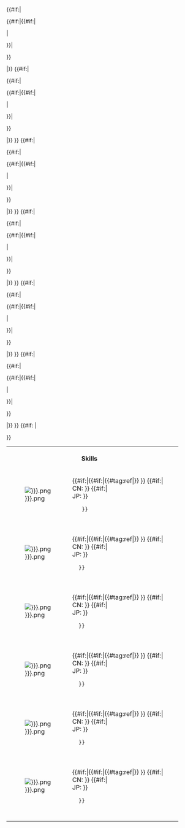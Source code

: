 <includeonly><table class="ship-skills wikitable"><templatestyles src="Template:Ship/Skills/styles.css"/>
<tr><th colspan="4">Skills</th></tr><!--

Skill 1
--><tr>
    <td class="skill-icon" rowspan="{{#if:{{{Skill1Barrage|}}}{{{Skill1BarrageGif|}}}|2|1}}" style="background: {{Color|skill|{{{Type1|}}} }};">[[File:Skill {{{Skill1Icon|}}}.png]]</td>
    <td class="skill-name" rowspan="{{#if:{{{Skill1Barrage|}}}{{{Skill1BarrageGif|}}}|2|1}}" style="background: {{Color|skill|{{{Type1|}}} }};">{{#if:{{{Skill1|}}}|<b>{{{Skill1}}}</b>{{#if:{{{Skill1Note|}}}|{{#tag:ref|{{{Skill1Note}}}}} }}<!--
      -->{{#if:{{{Skill1CN|}}}|<br>CN: <span lang="zh">{{{Skill1CN}}}</span>}}<!--
      -->{{#if:{{{Skill1JP|}}}|<br>JP: <span lang="ja">{{{Skill1JP}}}</span>}}
    }}</td>
<td colspan="2" rowspan="1">{{{Skill1Desc|}}}</td>
</tr>
{{#if:{{{Skill1Barrage|}}}{{{Skill1BarrageGif|}}}|<tr>{{#if:{{{Skill1Barrage|}}}|{{#if:{{{Skill1BarrageGif|}}}|<td>{{{Skill1Barrage}}}</td><td style="text-align: center;">{{{Skill1BarrageGif}}}</td>|<td colspan="2">{{{Skill1Barrage}}}</td>}}|<td colspan="2" style="text-align: center;">{{{Skill1BarrageGif}}}</td>}}</tr>|}}<!--

Skill 2
-->{{#if:{{{Skill2|}}}|<tr>
   <td class="skill-icon" rowspan="{{#if:{{{Skill2Barrage|}}}{{{Skill2BarrageGif|}}}|2|1}}" style="background: {{Color|skill|{{{Type2|}}} }};">[[File:Skill {{{Skill2Icon|}}}.png]]</td>
   <td class="skill-name" rowspan="{{#if:{{{Skill2Barrage|}}}{{{Skill2BarrageGif|}}}|2|1}}" style="background: {{Color|skill|{{{Type2|}}} }};">{{#if:{{{Skill2|}}}|<b>{{{Skill2}}}</b>{{#if:{{{Skill2Note|}}}|{{#tag:ref|{{{Skill2Note}}}}} }}<!--
     -->{{#if:{{{Skill2CN|}}}|<br>CN: <span lang="zh">{{{Skill2CN}}}</span>}}<!--
     -->{{#if:{{{Skill2JP|}}}|<br>JP: <span lang="ja">{{{Skill2JP}}}</span>}}
   }}</td>
  <td colspan="2" rowspan="1">{{{Skill2Desc|}}}</td>
</tr>
{{#if:{{{Skill2Barrage|}}}{{{Skill2BarrageGif|}}}|<tr>{{#if:{{{Skill2Barrage|}}}|{{#if:{{{Skill2BarrageGif|}}}|<td>{{{Skill2Barrage}}}</td><td style="text-align: center;">{{{Skill2BarrageGif}}}</td>|<td colspan="2">{{{Skill2Barrage}}}</td>}}|<td colspan="2" style="text-align: center;">{{{Skill2BarrageGif}}}</td>}}</tr>|}} }}<!--

Skill 3
-->{{#if:{{{Skill3|}}}|<tr>
   <td class="skill-icon" rowspan="{{#if:{{{Skill3Barrage|}}}{{{Skill3BarrageGif|}}}|2|1}}" style="background: {{Color|skill|{{{Type3|}}} }};">[[File:Skill {{{Skill3Icon|}}}.png]]</td>
   <td class="skill-name" rowspan="{{#if:{{{Skill3Barrage|}}}{{{Skill3BarrageGif|}}}|2|1}}" style="background: {{Color|skill|{{{Type3|}}} }};">{{#if:{{{Skill3|}}}|<b>{{{Skill3}}}</b>{{#if:{{{Skill3Note|}}}|{{#tag:ref|{{{Skill3Note}}}}} }}<!--
     -->{{#if:{{{Skill3CN|}}}|<br>CN: <span lang="zh">{{{Skill3CN}}}</span>}}<!--
     -->{{#if:{{{Skill3JP|}}}|<br>JP: <span lang="ja">{{{Skill3JP}}}</span>}}
   }}</td>
  <td colspan="2" rowspan="1">{{{Skill3Desc|}}}</td>
</tr>
{{#if:{{{Skill3Barrage|}}}{{{Skill3BarrageGif|}}}|<tr>{{#if:{{{Skill3Barrage|}}}|{{#if:{{{Skill3BarrageGif|}}}|<td>{{{Skill3Barrage}}}</td><td style="text-align: center;">{{{Skill3BarrageGif}}}</td>|<td colspan="2">{{{Skill3Barrage}}}</td>}}|<td colspan="2" style="text-align: center;">{{{Skill3BarrageGif}}}</td>}}</tr>|}} }}<!--

Skill 4
-->{{#if:{{{Skill4|}}}|<tr>
   <td class="skill-icon" rowspan="{{#if:{{{Skill4Barrage|}}}{{{Skill4BarrageGif|}}}|2|1}}" style="background: {{Color|skill|{{{Type4|}}} }};">[[File:Skill {{{Skill4Icon|}}}.png]]</td>
   <td class="skill-name" rowspan="{{#if:{{{Skill4Barrage|}}}{{{Skill4BarrageGif|}}}|2|1}}" style="background: {{Color|skill|{{{Type4|}}} }};">{{#if:{{{Skill4|}}}|<b>{{{Skill4}}}</b>{{#if:{{{Skill4Note|}}}|{{#tag:ref|{{{Skill4Note}}}}} }}<!--
     -->{{#if:{{{Skill4CN|}}}|<br>CN: <span lang="zh">{{{Skill4CN}}}</span>}}<!--
     -->{{#if:{{{Skill4JP|}}}|<br>JP: <span lang="ja">{{{Skill4JP}}}</span>}}
   }}</td>
  <td colspan="2" rowspan="1">{{{Skill4Desc|}}}</td>
</tr>
{{#if:{{{Skill4Barrage|}}}{{{Skill4BarrageGif|}}}|<tr>{{#if:{{{Skill4Barrage|}}}|{{#if:{{{Skill4BarrageGif|}}}|<td>{{{Skill4Barrage}}}</td><td style="text-align: center;">{{{Skill4BarrageGif}}}</td>|<td colspan="2">{{{Skill4Barrage}}}</td>}}|<td colspan="2" style="text-align: center;">{{{Skill4BarrageGif}}}</td>}}</tr>|}} }}<!--

Skill 5
-->{{#if:{{{Skill5|}}}|<tr>
   <td class="skill-icon" rowspan="{{#if:{{{Skill5Barrage|}}}{{{Skill5BarrageGif|}}}|2|1}}" style="background: {{Color|skill|{{{Type5|}}} }};">[[File:Skill {{{Skill5Icon|}}}.png]]</td>
   <td class="skill-name" rowspan="{{#if:{{{Skill5Barrage|}}}{{{Skill5BarrageGif|}}}|2|1}}" style="background: {{Color|skill|{{{Type5|}}} }};">{{#if:{{{Skill5|}}}|<b>{{{Skill5}}}</b>{{#if:{{{Skill5Note|}}}|{{#tag:ref|{{{Skill5Note}}}}} }}<!--
     -->{{#if:{{{Skill5CN|}}}|<br>CN: <span lang="zh">{{{Skill5CN}}}</span>}}<!--
     -->{{#if:{{{Skill5JP|}}}|<br>JP: <span lang="ja">{{{Skill5JP}}}</span>}}
   }}</td>
  <td colspan="2" rowspan="1">{{{Skill5Desc|}}}</td>
</tr>
{{#if:{{{Skill5Barrage|}}}{{{Skill5BarrageGif|}}}|<tr>{{#if:{{{Skill5Barrage|}}}|{{#if:{{{Skill5BarrageGif|}}}|<td>{{{Skill5Barrage}}}</td><td style="text-align: center;">{{{Skill5BarrageGif}}}</td>|<td colspan="2">{{{Skill5Barrage}}}</td>}}|<td colspan="2" style="text-align: center;">{{{Skill5BarrageGif}}}</td>}}</tr>|}} }}<!--

Skill 6
-->{{#if:{{{Skill6|}}}|<tr>
   <td class="skill-icon" rowspan="{{#if:{{{Skill6Barrage|}}}{{{Skill6BarrageGif|}}}|2|1}}" style="background: {{Color|skill|{{{Type6|}}} }};">[[File:Skill {{{Skill6Icon|}}}.png]]</td>
   <td class="skill-name" rowspan="{{#if:{{{Skill6Barrage|}}}{{{Skill6BarrageGif|}}}|2|1}}" style="background: {{Color|skill|{{{Type6|}}} }};">{{#if:{{{Skill6|}}}|<b>{{{Skill6}}}</b>{{#if:{{{Skill6Note|}}}|{{#tag:ref|{{{Skill6Note}}}}} }}<!--
     -->{{#if:{{{Skill6CN|}}}|<br>CN: <span lang="zh">{{{Skill6CN}}}</span>}}<!--
     -->{{#if:{{{Skill6JP|}}}|<br>JP: <span lang="ja">{{{Skill6JP}}}</span>}}
   }}</td>
  <td colspan="2" rowspan="1">{{{Skill6Desc|}}}</td>
</tr>
{{#if:{{{Skill6Barrage|}}}{{{Skill6BarrageGif|}}}|<tr>{{#if:{{{Skill6Barrage|}}}|{{#if:{{{Skill6BarrageGif|}}}|<td>{{{Skill6Barrage}}}</td><td style="text-align: center;">{{{Skill6BarrageGif}}}</td>|<td colspan="2">{{{Skill6Barrage}}}</td>}}|<td colspan="2" style="text-align: center;">{{{Skill6BarrageGif}}}</td>}}</tr>|}} }}<!--

Trivia
-->{{#if:{{{Skill1Note|}}} {{{Skill2Note|}}} {{{Skill3Note|}}} {{{Skill4Note|}}} {{{Skill5Note|}}} {{{Skill6Note|}}}|<tr>
  <td colspan="4" style="font-size: 11px;"><references/></td>
</tr>}}<!--

--></table></includeonly><noinclude>
{{Ship/Skills
| Type1 = Offense
| Skill1 = Grin and Fire!
| Skill1CN = Grin and fire！
| Skill1JP = グリンしてファイア！
| Skill1Desc = Decrease this ship's DMG taken by 5% (15%). Every 12s after the start of the battle: 50% (100%) chance to fire a special barrage (DMG is based on the skill's level).
| Skill1Icon = 19280
| Skill1Barrage = Example Barrage Text
| Skill1BarrageGif = Example Gif Content
| Skill1Note = Note 1

| Type2 = Support
| Skill2 = Bounce Right Back
| Skill2CN = 柴郡PowerUp！
| Skill2JP = チェシャーがやるよ！
| Skill2Desc = Decrease the loading time of this ship's first wave of torpedoes by 40% (70%). When this ship takes DMG: 15% chance to increase this ship's FP, EVA, and AA by 1% (5%) until the end of the battle. Can be stacked up to 3 times.
| Skill2Icon = 19270
| Skill2Barrage = Another Barrage Example
| Skill2Note = Note 2

| Type3 = Support
| Skill3 = (Fate Simulation)<br>Bounce Right Back+
| Skill3CN = 柴郡PowerUp！ +
| Skill3JP = チェシャーがやるよ！+
| Skill3Desc = Decreases the loading time of this ship's first 2 waves of torpedoes by 40% (70%). When this ship takes DMG: 15% chance to increase this ship's FP, EVA, and AA by 1% (5%) until the end of the battle (Effect can be stacked up to 3 times). While this ship's HP is at 80% or higher: increases this ship's Torpedo DMG by 4% (10%).<br>(Replaces "Bounce Right Back")
| Skill3Icon = 19270
| Skill3BarrageGif = Gif Only Example
| Skill3Note = Note 3

| Type4 = Offense
| Skill4 = Siren Killer
| Skill4CN = 塞壬之敌
| Skill4JP = 対セイレーン特化改修
| Skill4Desc = Increase this ship's DMG to Sirens by 5% (15%).
| Skill4Icon = 19000

| Type5 = Offense
| Skill5 = All Out Assault
| Skill5CN = 专属弹幕-柴郡
| Skill5JP = 特殊弾幕-チェシャー
| Skill5Desc = Activates All Out Assault I (II): Cheshire once every 9 (6) times the Main Guns are fired.
| Skill5Icon = 29550
}}
</noinclude>